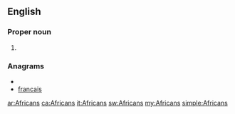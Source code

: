 ==English==
===Proper noun===
{{en-proper-noun}}

#{{plural of|[[African]]}}

===Anagrams===
* {{alphagram|aacfinrs}}
* [[francais#English|francais]]

[[ar:Africans]]
[[ca:Africans]]
[[it:Africans]]
[[sw:Africans]]
[[my:Africans]]
[[simple:Africans]]